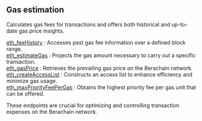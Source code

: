 
<Meta
  title="Berachain gas estimation info | dRPC"
/>

## Gas estimation

Calculates gas fees for transactions and offers both historical and up-to-date gas price insights.

[eth_feeHistory](/berachain-api/gasestimation/eth_feeHistory) : Accesses past gas fee information over a defined block range. \
[eth_estimateGas](/berachain-api/gasestimation/eth_estimateGas) : Projects the gas amount necessary to carry out a specific transaction. \
[eth_gasPrice](/berachain-api/gasestimation/eth_gasPrice) :  Retrieves the prevailing gas price on the Berachain network. \
[eth_createAccessList](/berachain-api/gasestimation/eth_createAccessList) : Constructs an access list to enhance efficiency and minimize gas usage. \
[eth_maxPriorityFeePerGas](/berachain-api/gasestimation/eth_maxPriorityFeePerGas) : Obtains the highest priority fee per gas unit that can be offered.

These endpoints are crucial for optimizing and controlling transaction expenses on the Berachain network.

<Space h={16} />
<GetStarted />